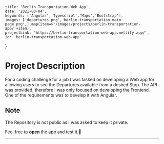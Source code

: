 
    title: 'Berlin Transportation Web App',
    date: '2021-03-04',
    keywords: ['Angular','Typescript','Maps','Bootstrap'],
    images: ['departures.png','berlin-transportation-main-page.png',].map(item=>'/images/projects/berlin-transportation-app/'+item),
    projectLink: 'https://berlin-transportation-web-app.netlify.app/',
    id: 'berlin-transportation-web-app'
}



# Project Description

For a coding challenge for a job I was tasked on developing a Web app for allowing users to see the Departures available from a desired Stop.
The API was provided, therefore I was only focused on developing the Frontend. One of the requirements was to develop it with Angular.

## Note
The Repository is not public as I was asked to keep it private.

Feel free to **[open](https://berlin-transportation-web-app.netlify.app/)** the app and test it.😬

<hr/>